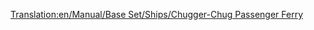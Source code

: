 [[Translation:en/Manual/Base Set/Ships/Chugger-Chug Passenger Ferry]]

{{es/Barcos|Nombre=Ferry de Pasajeros Chugger-Chug
|Imagen=[[File:en/Toylandpassengership.png|Ferry de Pasajeros Chugger-Chug]]
|Precio=36.558 € (18.279 £)
|Velocidad=32 km/h (20 mph)
|Coste-anual=2.952 € (1.476 £)
|Diseño=1946 	
|Duración=30
|Capacidad=100 Pasajeros
|Descripción= El ferry de Pasajeros Chugger-Chug es el primer ferry disponible en Fantasía. Se crea para el transporte lento de pasajeros a larga distancia.
|Vida-real=Ficción.
}}